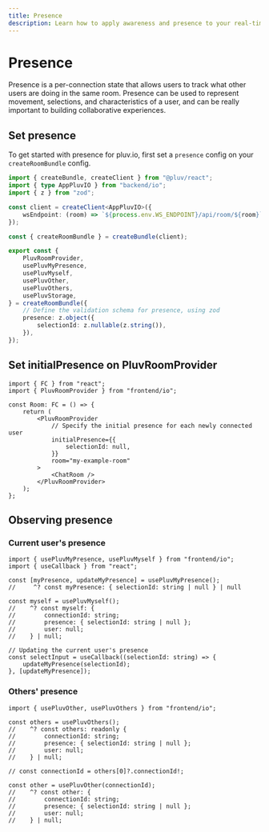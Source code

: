 ```yaml
---
title: Presence
description: Learn how to apply awareness and presence to your real-time applications with @pluv/react.
---
```



# Presence

Presence is a per-connection state that allows users to track what other users are doing in the same room. Presence can be used to represent movement, selections, and characteristics of a user, and can be really important to building collaborative experiences.

## Set presence

To get started with presence for pluv.io, first set a `presence` config on your `createRoomBundle` config.

```ts
import { createBundle, createClient } from "@pluv/react";
import { type AppPluvIO } from "backend/io";
import { z } from "zod";

const client = createClient<AppPluvIO>({
    wsEndpoint: (room) => `${process.env.WS_ENDPOINT}/api/room/${room}`,
});

const { createRoomBundle } = createBundle(client);

export const {
    PluvRoomProvider,
    usePluvMyPresence,
    usePluvMyself,
    usePluvOther,
    usePluvOthers,
    usePluvStorage,
} = createRoomBundle({
    // Define the validation schema for presence, using zod
    presence: z.object({
        selectionId: z.nullable(z.string()),
    }),
});
```

## Set initialPresence on PluvRoomProvider

```tsx
import { FC } from "react";
import { PluvRoomProvider } from "frontend/io";

const Room: FC = () => {
    return (
        <PluvRoomProvider
            // Specify the initial presence for each newly connected user
            initialPresence={{
                selectionId: null,
            }}
            room="my-example-room"
        >
            <ChatRoom />
        </PluvRoomProvider>
    );
};
```

## Observing presence

### Current user's presence

```tsx
import { usePluvMyPresence, usePluvMyself } from "frontend/io";
import { useCallback } from "react";

const [myPresence, updateMyPresence] = usePluvMyPresence();
//     ^? const myPresence: { selectionId: string | null } | null

const myself = usePluvMyself();
//    ^? const myself: {
//        connectionId: string;
//        presence: { selectionId: string | null };
//        user: null;
//    } | null;

// Updating the current user's presence
const selectInput = useCallback((selectionId: string) => {
    updateMyPresence(selectionId);
}, [updateMyPresence]);
```

### Others' presence

```tsx
import { usePluvOther, usePluvOthers } from "frontend/io";

const others = usePluvOthers();
//    ^? const others: readonly {
//        connectionId: string;
//        presence: { selectionId: string | null };
//        user: null;
//    } | null;

// const connectionId = others[0]?.connectionId!;

const other = usePluvOther(connectionId);
//    ^? const other: {
//        connectionId: string;
//        presence: { selectionId: string | null };
//        user: null;
//    } | null;
```

